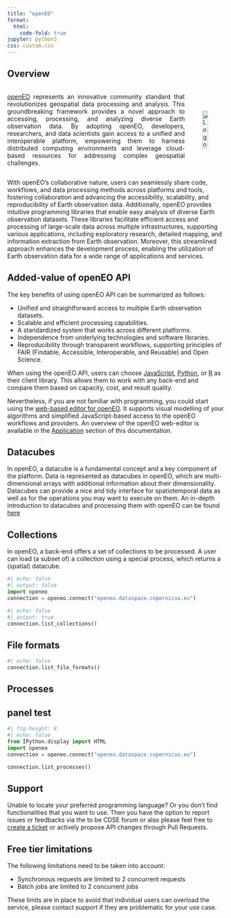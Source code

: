 ```yaml
---
title: "openEO"
format:
  html:
    code-fold: true
jupyter: python3
css: custom.css
---
```


## Overview

<div style="display: flex; align-items: center;"><p style="flex: 1; text-align: justify;"><a href="https://openeo.org">openEO</a> represents an innovative community standard that revolutionizes geospatial data processing and analysis. This groundbreaking framework provides a novel approach to accessing, processing, and analyzing diverse Earth observation data. By adopting openEO, developers, researchers, and data scientists gain access to a unified and interoperable platform, empowering them to harness distributed computing environments and leverage cloud-based resources for addressing complex geospatial challenges.</p><a href="https://openeo.org" target="_blank" style="margin-left: 40px;"><img src="_images/openEO_logo.png" alt="Logo" style="height: 50%; max-height: 100px;"></a></div>



With openEO's collaborative nature, users can seamlessly share code, workflows, and data processing methods across platforms and tools, fostering collaboration and advancing the accessibility, scalability, and reproducibility of Earth observation data. Additionally, openEO provides intuitive programming libraries that enable easy analysis of diverse Earth observation datasets. These libraries facilitate efficient access and processing of large-scale data across multiple infrastructures, supporting various applications, including exploratory research, detailed mapping, and information extraction from Earth observation. Moreover, this streamlined approach enhances the development process, enabling the utilization of Earth observation data for a wide range of applications and services.


## Added-value of openEO API

The key benefits of using openEO API can be summarized as follows:

* Unified and straightforward access to multiple Earth observation datasets.
* Scalable and efficient processing capabilities.
* A standardized system that works across different platforms.
* Independence from underlying technologies and software libraries.
* Reproducibility through transparent workflows, supporting principles of FAIR (Findable, Accessible, Interoperable, and Reusable) and Open Science.

When using the openEO API, users can choose [JavaScript](JavaScript_Client/JavaScript.qmd), [Python](Python_Client/Python.qmd), or [R](R_Client/R.qmd) as their client library. This allows them to work with any back-end and compare them based on capacity, cost, and result quality.

Nevertheless, if you are not familiar with programming, you could start using the [web-based editor for openEO](#). It supports visual modelling of your algorithms and simplified JavaScript-based access to the openEO workflows and providers. An overview of the openEO web-editor is available in the [Application](https://documentation.dataspace.copernicus.eu/Applications.html) section of this documentation. 

## Datacubes

In openEO, a datacube is a fundamental concept and a key component of the platform. Data is represented as datacubes in openEO, which are multi-dimensional arrays with additional information about their dimensionality. Datacubes can provide a nice and tidy interface for spatiotemporal data as well as for the operations you may want to execute on them. An in-depth introduction to datacubes and processing them with openEO can be found [here](https://openeo.org/documentation/1.0/datacubes.html){target='_blank'}



## Collections

In openEO, a back-end offers a set of collections to be processed. A user can load (a subset of) a collection using a special process, which returns a (spatial) datacube. 



```python
#| echo: false
#| output: false
import openeo
connection = openeo.connect("openeo.dataspace.copernicus.eu")

```


```python
#| echo: false
#| output: true
connection.list_collections()
```


## File formats

```python
#| echo: false
connection.list_file_formats()
```



## Processes

:::{.scrolling}

# panel test

```python
#| fig-height: 8
#| echo: false
from IPython.display import HTML
import openeo
connection = openeo.connect("openeo.dataspace.copernicus.eu")

connection.list_processes()
```
:::



## Support

Unable to locate your preferred programming language? Or you don't find functionalities that you want to use. Then you have the option to report issues or feedbacks via the to be CDSE forum or also please feel free to [create a ticket](https://helpcenter.dataspace.copernicus.eu/hc/en-gb/requests/new){target='_blank'} or actively propose API changes through Pull Requests.


## Free tier limitations

The following limitations need to be taken into account:

* Synchronous requests are limited to 2 concurrent requests
* Batch jobs are limited to 2 concurrent jobs

These limits are in place to avoid that individual users can overload the service, please contact support if they are problematic for your use case.
